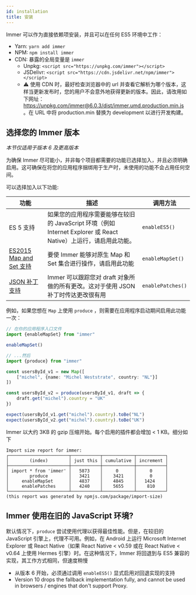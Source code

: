 ```yaml
---
id: installation
title: 安装
---
```


<center>
	<div
		data-ea-publisher="immerjs"
		data-ea-type="image"
		className="horizontal bordered"
	></div>
</center>

Immer 可以作为直接依赖项安装，并且可以在任何 ES5 环境中工作：

- Yarn: `yarn add immer`
- NPM: `npm install immer`
- CDN: 暴露的全局变量是 `immer`
  - Unpkg: `<script src="https://unpkg.com/immer"></script>`
  - JSDelivr: `<script src="https://cdn.jsdelivr.net/npm/immer"></script>`
  - ⚠️ 使用 CDN 时，最好检查浏览器中的 url 并查看它解析为哪个版本，这样当更新发布时，您的用户不会意外地获得更新的版本。因此，请改用如下网址：https://unpkg.com/immer@6.0.3/dist/immer.umd.production.min.js 。在 URL 中将 production.min 替换为 development 以进行开发构建。

## 选择您的 Immer 版本

_本节仅适用于版本 6 及更高版本_

为确保 Immer 尽可能小，并非每个项目都需要的功能已选择加入，并且必须明确启用。这可确保在将您的应用程序捆绑用于生产时，未使用的功能不会占用任何空间。

可以选择加入以下功能:

| 功能 | 描述 | 调用方法 |
| --- | --- | --- |
| ES 5 支持 | 如果您的应用程序需要能够在较旧的 JavaScript 环境（例如 Internet Explorer 或 React Native）上运行，请启用此功能。 | `enableES5()` |
| [ES2015 Map and Set 支持](./complex-objects.md) | 要使 Immer 能够对原生 Map 和 Set 集合进行操作，请启用此功能 | `enableMapSet()` |
| [JSON 补丁 支持](./patches.mdx) | Immer 可以跟踪您对 draft 对象所做的所有更改。这对于使用 JSON 补丁时传达更改很有用 | `enablePatches()` |

例如，如果您想在 `Map` 上使用 `produce` ，则需要在应用程序启动期间启用此功能一次：

```typescript
// 在你的应用程序入口文件
import {enableMapSet} from "immer"

enableMapSet()

// ...然后
import {produce} from "immer"

const usersById_v1 = new Map([
	["michel", {name: "Michel Weststrate", country: "NL"}]
])

const usersById_v2 = produce(usersById_v1, draft => {
	draft.get("michel").country = "UK"
})

expect(usersById_v1.get("michel").country).toBe("NL")
expect(usersById_v2.get("michel").country).toBe("UK")
```

Immer 以大约 3KB 的 gzip 压缩开始。每个启用的插件都会增加 < 1 KB。细分如下

```
Import size report for immer:
┌───────────────────────┬───────────┬────────────┬───────────┐
│        (index)        │ just this │ cumulative │ increment │
├───────────────────────┼───────────┼────────────┼───────────┤
│ import * from 'immer' │   5873    │     0      │     0     │
│        produce        │   3421    │    3421    │     0     │
│     enableMapSet      │   4837    │    4845    │   1424    │
│     enablePatches     │   4240    │    5655    │    810    │
└───────────────────────┴───────────┴────────────┴───────────┘
(this report was generated by npmjs.com/package/import-size)
```

## Immer 使用在旧的 JavaScript 环境?

默认情况下，`produce` 尝试使用代理以获得最佳性能。但是，在较旧的 JavaScript 引擎上，代理不可用。例如，在 Android 上运行 Microsoft Internet Explorer 或 React Native（如果 React Native < v0.59 或在 React Native < v0.64 上使用 Hermes 引擎）时。在这种情况下，Immer 将回退到与 ES5 兼容的实现，其工作方式相同，但速度稍慢

- 从版本 6 开始，必须通过调用 `enableES5()` 显式启用对回退实现的支持
- Version 10 drops the fallback implementation fully, and cannot be used in browsers / engines that don't support Proxy.
